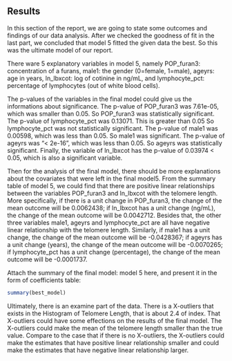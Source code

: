 ## Results

In this section of the report, we are going to state some outcomes and findings of our data analysis.
After we checked the goodness of fit in the last part,
we concluded that model 5 fitted the given data the best.
So this was the ultimate model of our report.

There ware 5 explanatory variables in model 5, namely
POP_furan3: concentration of a furans,
male1: the gender (0=female, 1=male),
ageyrs: age in years,
ln_lbxcot: log of cotinine in ng/mL, and 
lymphocyte_pct: percentage of lymphocytes (out of white blood cells).

The p-values of the variables in the final model could give us the informations about significance.
The p-value of POP_furan3 was 7.61e-05, which was smaller than 0.05.
So POP_furan3 was statistically significant.
The p-value of lymphocyte_pct was 0.13071.
This is greater than 0.05
So lymphocyte_pct was not statistically significant.
The p-value of male1 was 0.00598, which was less than 0.05.
So male1 was significant.
The p-value of ageyrs was "< 2e-16", which was less than 0.05.
So ageyrs was statistically significant.
Finally, the variable of ln_lbxcot has the p-value of 0.03974 < 0.05, which is also a significant variable.

Then for the analysis of the final model, there should be more explanations about the covariates that were left 
in the final model5. From the summary table of model 5, we could find that there are positive linear relationships
between the variables POP_furan3 and ln_lbxcot with the telomere length.
More specifically, if there is a unit change in POP_furan3,
the change of the mean outcome will be 0.0062438;
if ln_lbxcot has a unit change (ng/mL),
the change of the mean outcome will be 0.0042712.
Besides that, the other three variables male1, ageyrs and lymphocyte_pct
are all have negative linear relationship with the telomere length.
Similarly,
if male1 has a unit change,
the change of the mean outcome will be -0.0428367;
if ageyrs has a unit change (years),
the change of the mean outcome will be -0.0070265;
if lymphocyte_pct has a unit change (percentage),
the change of the mean outcome will be -0.0001737.

Attach the summary of the final model: model 5 here, and present it in the form of coefficients table:
```r
summary(best_model)
```

Ultimately, there is an examine part of the data.
There is a X-outliers that exists in the Histogram of Telomere Length, that is about 2.4 of index.
That X-outliers could have some effections on the results of the final model. The X-outliers could 
make the mean of the telomere length smaller than the true value. 
Compare to the case that if there is no X-outliers, the X-outliers could make the estimates that have positive linear
relationship smaller and could make the estimates that have negative linear relationship larger.
